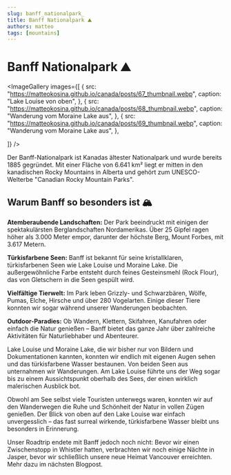 ```yaml
---
slug: banff_nationalpark_
title: Banff Nationalpark ⛰️
authors: matteo
tags: [mountains]
---
```


# Banff Nationalpark ⛰️


<ImageGallery
    images={[
        {
            src: "https://matteokosina.github.io/canada/posts/67_thumbnail.webp",
            caption: "Lake Louise von oben",
        },
        {
            src: "https://matteokosina.github.io/canada/posts/68_thumbnail.webp",
            caption: "Wanderung vom Moraine Lake aus",
        },
        {
            src: "https://matteokosina.github.io/canada/posts/69_thumbnail.webp",
            caption: "Wanderung vom Moraine Lake aus",
        },

]}
/>

Der Banff-Nationalpark ist Kanadas ältester Nationalpark und wurde bereits 1885 gegründet. Mit einer Fläche von 6.641 km² liegt er mitten in den kanadischen Rocky Mountains in Alberta und gehört zum UNESCO-Welterbe "Canadian Rocky Mountain Parks".

## Warum Banff so besonders ist 🏔️

**Atemberaubende Landschaften:** Der Park beeindruckt mit einigen der spektakulärsten Berglandschaften Nordamerikas. Über 25 Gipfel ragen höher als 3.000 Meter empor, darunter der höchste Berg, Mount Forbes, mit 3.617 Metern.

**Türkisfarbene Seen:** Banff ist bekannt für seine kristallklaren, türkisfarbenen Seen wie Lake Louise und Moraine Lake. Die außergewöhnliche Farbe entsteht durch feines Gesteinsmehl (Rock Flour), das von Gletschern in die Seen gespült wird.

**Vielfältige Tierwelt:** Im Park leben Grizzly- und Schwarzbären, Wölfe, Pumas, Elche, Hirsche und über 280 Vogelarten. Einige dieser Tiere konnten wir sogar während unserer Wanderungen beobachten.

**Outdoor-Paradies:** Ob Wandern, Klettern, Skifahren, Kanufahren oder einfach die Natur genießen – Banff bietet das ganze Jahr über zahlreiche Aktivitäten für Naturliebhaber und Abenteurer.

Lake Louise und Moraine Lake, die wir bisher nur von Bildern und Dokumentationen kannten, konnten wir endlich mit eigenen Augen sehen und das türkisfarbene Wasser bestaunen. Von beiden Seen aus unternahmen wir Wanderungen. Am Lake Louise führte uns der Weg sogar bis zu einem Aussichtspunkt oberhalb des Sees, der einen wirklich malerischen Ausblick bot.

Obwohl am See selbst viele Touristen unterwegs waren, konnten wir auf den Wanderwegen die Ruhe und Schönheit der Natur in vollen Zügen genießen. Der Blick von oben auf den Lake Louise war einfach unvergesslich – das fast surreal wirkende, türkisfarbene Wasser bleibt uns besonders in Erinnerung.

Unser Roadtrip endete mit Banff jedoch noch nicht: Bevor wir einen Zwischenstopp in Whistler hatten, verbrachten wir noch einige Nächte in Jasper, bevor wir schließlich unsere neue Heimat Vancouver erreichten. Mehr dazu im nächsten Blogpost.
